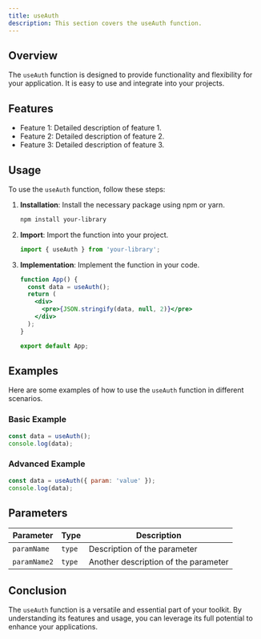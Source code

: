 ```yaml
---
title: useAuth
description: This section covers the useAuth function.
---
```


## Overview

The `useAuth` function is designed to provide functionality and flexibility for your application. It is easy to use and integrate into your projects.

## Features

- Feature 1: Detailed description of feature 1.
- Feature 2: Detailed description of feature 2.
- Feature 3: Detailed description of feature 3.

## Usage

To use the `useAuth` function, follow these steps:

1. **Installation**: Install the necessary package using npm or yarn.
   ```bash
   npm install your-library
   ```
2. **Import**: Import the function into your project.
   ```jsx
   import { useAuth } from 'your-library';
   ```
3. **Implementation**: Implement the function in your code.
   ```jsx
   function App() {
     const data = useAuth();
     return (
       <div>
         <pre>{JSON.stringify(data, null, 2)}</pre>
       </div>
     );
   }

   export default App;
   ```

## Examples

Here are some examples of how to use the `useAuth` function in different scenarios.

### Basic Example

```jsx
const data = useAuth();
console.log(data);
```

### Advanced Example

```jsx
const data = useAuth({ param: 'value' });
console.log(data);
```

## Parameters

| Parameter    | Type     | Description                       |
|--------------|----------|-----------------------------------|
| `paramName`  | `type` | Description of the parameter     |
| `paramName2` | `type` | Another description of the parameter |

## Conclusion

The `useAuth` function is a versatile and essential part of your toolkit. By understanding its features and usage, you can leverage its full potential to enhance your applications.